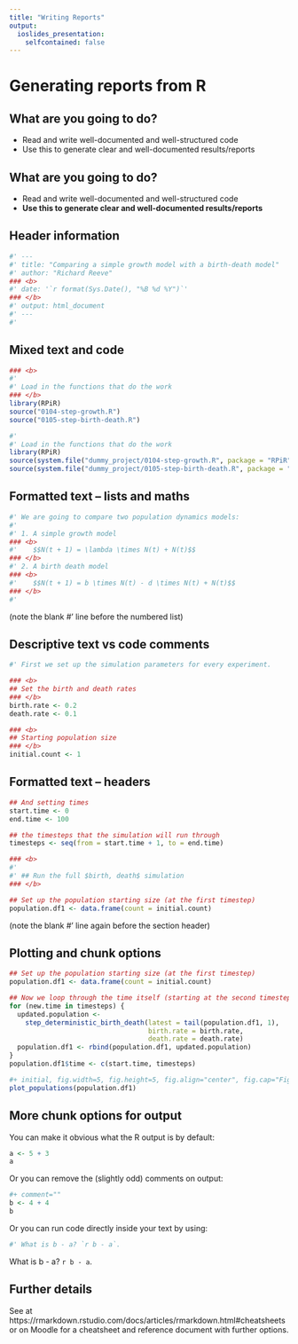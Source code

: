 ```yaml
---
title: "Writing Reports"
output: 
  ioslides_presentation:
    selfcontained: false
---
```


# Generating reports from R

## What are you going to do?

- Read and write well-documented and well-structured code
- Use this to generate clear and well-documented results/reports

## What are you going to do?

- Read and write well-documented and well-structured code
- <b>Use this to generate clear and well-documented results/reports</b>

## Header information

```R
#' ---
#' title: "Comparing a simple growth model with a birth-death model"
#' author: "Richard Reeve"
### <b>
#' date: '`r format(Sys.Date(), "%B %d %Y")`'
### </b>
#' output: html_document
#' ---
#'
```

## Mixed text and code

```R
### <b>
#'
#' Load in the functions that do the work
### </b>
library(RPiR)
source("0104-step-growth.R")
source("0105-step-birth-death.R")
```

```R
#'
#' Load in the functions that do the work
library(RPiR)
source(system.file("dummy_project/0104-step-growth.R", package = "RPiR"))
source(system.file("dummy_project/0105-step-birth-death.R", package = "RPiR"))
```

## Formatted text -- lists and maths
```R
#' We are going to compare two population dynamics models:
#'
#' 1. A simple growth model
### <b>
#'    $$N(t + 1) = \lambda \times N(t) + N(t)$$
### </b>
#' 2. A birth death model
### <b>
#'    $$N(t + 1) = b \times N(t) - d \times N(t) + N(t)$$
### </b>
#'
```
(note the blank #' line before the numbered list)

## Descriptive text vs code comments

```R
#' First we set up the simulation parameters for every experiment.

### <b>
## Set the birth and death rates
### </b>
birth.rate <- 0.2
death.rate <- 0.1

### <b>
## Starting population size
### </b>
initial.count <- 1
```

## Formatted text -- headers
```R
## And setting times
start.time <- 0
end.time <- 100

## the timesteps that the simulation will run through
timesteps <- seq(from = start.time + 1, to = end.time)
```

```R
### <b>
#'
#' ## Run the full $birth, death$ simulation
### </b>

## Set up the population starting size (at the first timestep)
population.df1 <- data.frame(count = initial.count)
```
(note the blank #' line again before the section header)

## Plotting and chunk options

```R
## Set up the population starting size (at the first timestep)
population.df1 <- data.frame(count = initial.count)

## Now we loop through the time itself (starting at the second timestep)
for (new.time in timesteps) {
  updated.population <-
    step_deterministic_birth_death(latest = tail(population.df1, 1),
                                   birth.rate = birth.rate,
                                   death.rate = death.rate)
  population.df1 <- rbind(population.df1, updated.population)
}
population.df1$time <- c(start.time, timesteps)
```

```R
#+ initial, fig.width=5, fig.height=5, fig.align="center", fig.cap="Fig. 1: Birth-death model"
plot_populations(population.df1)
```

## More chunk options for output {.smaller}

You can make it obvious what the R output is by default:
```R
a <- 5 + 3
a
```

Or you can remove the (slightly odd) comments on output:
```R
#+ comment=""
b <- 4 + 4
b
```

Or you can run code directly inside your text by using:
```r
#' What is b - a? `r b - a`.
```

What is b - a? `r b - a`.

## Further details

See at https://rmarkdown.rstudio.com/docs/articles/rmarkdown.html#cheatsheets or
on Moodle for a cheatsheet and reference document with further options.
